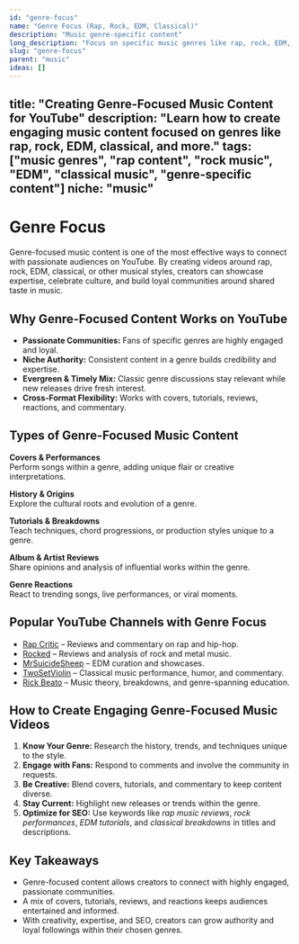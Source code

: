 ```yaml
---
id: "genre-focus"
name: "Genre Focus (Rap, Rock, EDM, Classical)"
description: "Music genre-specific content"
long_description: "Focus on specific music genres like rap, rock, EDM, or classical"
slug: "genre-focus"
parent: "music"
ideas: []
---
```


title: "Creating Genre-Focused Music Content for YouTube"
description: "Learn how to create engaging music content focused on genres like rap, rock, EDM, classical, and more."
tags: ["music genres", "rap content", "rock music", "EDM", "classical music", "genre-specific content"]
niche: "music"
---

# Genre Focus

Genre-focused music content is one of the most effective ways to connect with passionate audiences on YouTube. By creating videos around rap, rock, EDM, classical, or other musical styles, creators can showcase expertise, celebrate culture, and build loyal communities around shared taste in music.

## Why Genre-Focused Content Works on YouTube

- **Passionate Communities:** Fans of specific genres are highly engaged and loyal.  
- **Niche Authority:** Consistent content in a genre builds credibility and expertise.  
- **Evergreen & Timely Mix:** Classic genre discussions stay relevant while new releases drive fresh interest.  
- **Cross-Format Flexibility:** Works with covers, tutorials, reviews, reactions, and commentary.  

## Types of Genre-Focused Music Content

**Covers & Performances**  
Perform songs within a genre, adding unique flair or creative interpretations.  

**History & Origins**  
Explore the cultural roots and evolution of a genre.  

**Tutorials & Breakdowns**  
Teach techniques, chord progressions, or production styles unique to a genre.  

**Album & Artist Reviews**  
Share opinions and analysis of influential works within the genre.  

**Genre Reactions**  
React to trending songs, live performances, or viral moments.  

## Popular YouTube Channels with Genre Focus

- [Rap Critic](https://www.youtube.com/@RapCritic) – Reviews and commentary on rap and hip-hop.  
- [Rocked](https://www.youtube.com/@rockedreviewsnet) – Reviews and analysis of rock and metal music.  
- [MrSuicideSheep](https://www.youtube.com/@MrSuicideSheep) – EDM curation and showcases.  
- [TwoSetViolin](https://www.youtube.com/@twosetviolin) – Classical music performance, humor, and commentary.  
- [Rick Beato](https://www.youtube.com/@RickBeato) – Music theory, breakdowns, and genre-spanning education.  

## How to Create Engaging Genre-Focused Music Videos

1. **Know Your Genre:** Research the history, trends, and techniques unique to the style.  
2. **Engage with Fans:** Respond to comments and involve the community in requests.  
3. **Be Creative:** Blend covers, tutorials, and commentary to keep content diverse.  
4. **Stay Current:** Highlight new releases or trends within the genre.  
5. **Optimize for SEO:** Use keywords like *rap music reviews*, *rock performances*, *EDM tutorials*, and *classical breakdowns* in titles and descriptions.  

## Key Takeaways

- Genre-focused content allows creators to connect with highly engaged, passionate communities.  
- A mix of covers, tutorials, reviews, and reactions keeps audiences entertained and informed.  
- With creativity, expertise, and SEO, creators can grow authority and loyal followings within their chosen genres.  